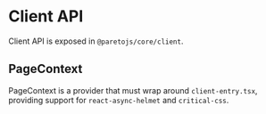 # Client API

Client API is exposed in `@paretojs/core/client`.

##  PageContext

PageContext is a provider that must wrap around `client-entry.tsx`,
providing support for `react-async-helmet` and `critical-css`.